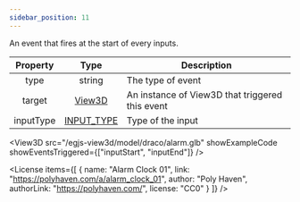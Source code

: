 ```yaml
---
sidebar_position: 11
---
```



An event that fires at the start of every inputs.

|Property|Type|Description|
|:---:|:---:|---|
|type|string|The type of event|
|target|[View3D](/docs/api/View3D)|An instance of View3D that triggered this event|
|inputType|[INPUT_TYPE](/docs/api/INPUT_TYPE)|Type of the input|

<View3D
  src="/egjs-view3d/model/draco/alarm.glb"
  showExampleCode
  showEventsTriggered={["inputStart", "inputEnd"]} />

<License items={[
  {
    name: "Alarm Clock 01",
    link: "https://polyhaven.com/a/alarm_clock_01",
    author: "Poly Haven",
    authorLink: "https://polyhaven.com/",
    license: "CC0"
  }
]} />
